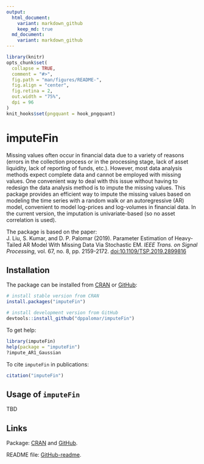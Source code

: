 ```yaml
---
output:
  html_document:
    variant: markdown_github
    keep_md: true
  md_document:
    variant: markdown_github
---
```


<!-- README.md is generated from README.Rmd. Please edit that file -->

```r
library(knitr)
opts_chunk$set(
  collapse = TRUE,
  comment = "#>",
  fig.path = "man/figures/README-",
  fig.align = "center",
  fig.retina = 2,
  out.width = "75%",
  dpi = 96
)
knit_hooks$set(pngquant = hook_pngquant)
```

# imputeFin
<!---
[![CRAN_Status_Badge](https://www.r-pkg.org/badges/version/imputeFin)](https://CRAN.R-project.org/package=imputeFin)
[![CRAN Downloads](https://cranlogs.r-pkg.org/badges/imputeFin)](https://CRAN.R-project.org/package=imputeFin)
[![CRAN Downloads Total](https://cranlogs.r-pkg.org/badges/grand-total/imputeFin?color=brightgreen)](https://CRAN.R-project.org/package=imputeFin)
--->

Missing values often occur in financial data due to a variety 
of reasons (errors in the collection process or in the processing stage, 
lack of asset liquidity, lack of reporting of funds, etc.). However, 
most data analysis methods expect complete data and cannot be employed 
with missing values. One convenient way to deal with this issue without 
having to redesign the data analysis method is to impute the missing 
values. This package provides an efficient way to impute the missing 
values based on modeling the time series with a random walk or an 
autoregressive (AR) model, convenient to model log-prices and log-volumes 
in financial data. In the current version, the imputation is 
univariate-based (so no asset correlation is used). 

The package is based on the paper:   
J. Liu, S. Kumar, and D. P. Palomar (2019). Parameter Estimation of 
Heavy-Tailed AR Model With Missing Data Via Stochastic EM. _IEEE Trans. on 
Signal Processing_, vol. 67, no. 8, pp. 2159-2172. <doi:10.1109/TSP.2019.2899816>


## Installation
The package can be installed from [CRAN](https://CRAN.R-project.org/package=imputeFin) or [GitHub](https://github.com/dppalomar/imputeFin):
```r
# install stable version from CRAN
install.packages("imputeFin")

# install development version from GitHub
devtools::install_github("dppalomar/imputeFin")
```

To get help:
```r
library(imputeFin)
help(package = "imputeFin")
?impute_AR1_Gaussian
```

To cite `imputeFin` in publications:
```r
citation("imputeFin")
```



## Usage of `imputeFin`
TBD



<!---
## Documentation
For more detailed information, please check the
[vignette](https://CRAN.R-project.org/package=imputeFin/vignettes/ImputeFinancialTimeSeries.html).
--->

## Links
Package: [CRAN](https://CRAN.R-project.org/package=imputeFin) and [GitHub](https://github.com/dppalomar/imputeFin).

README file: [GitHub-readme](https://github.com/dppalomar/imputeFin/blob/master/README.md).

<!---
Vignette: [CRAN-vignette](https://CRAN.R-project.org/package=imputeFin/vignettes/ImputeFinancialTimeSeries.html).
--->

